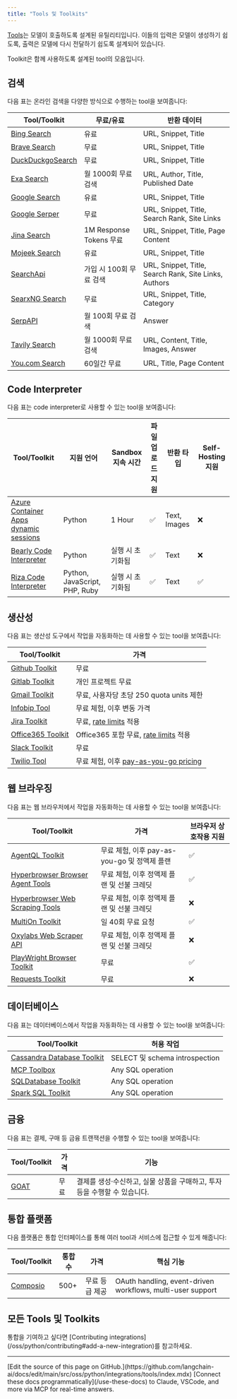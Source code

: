 ```yaml
---
title: "Tools 및 Toolkits"
---
```


[Tools](/oss/python/langchain/tools)는 모델이 호출하도록 설계된 유틸리티입니다. 이들의 입력은 모델이 생성하기 쉽도록, 출력은 모델에 다시 전달하기 쉽도록 설계되어 있습니다.

Toolkit은 함께 사용하도록 설계된 tool의 모음입니다.

## 검색

다음 표는 온라인 검색을 다양한 방식으로 수행하는 tool을 보여줍니다:

| Tool/Toolkit | 무료/유료 | 반환 데이터 |
|-------------|-----------|-------------|
| [Bing Search](/oss/python/integrations/tools/bing_search) | 유료 | URL, Snippet, Title |
| [Brave Search](/oss/python/integrations/tools/brave_search) | 무료 | URL, Snippet, Title |
| [DuckDuckgoSearch](/oss/python/integrations/tools/ddg) | 무료 | URL, Snippet, Title |
| [Exa Search](/oss/python/integrations/tools/exa_search) | 월 1000회 무료 검색 | URL, Author, Title, Published Date |
| [Google Search](/oss/python/integrations/tools/google_search) | 유료 | URL, Snippet, Title |
| [Google Serper](/oss/python/integrations/tools/google_serper) | 무료 | URL, Snippet, Title, Search Rank, Site Links |
| [Jina Search](/oss/python/integrations/tools/jina_search) | 1M Response Tokens 무료 | URL, Snippet, Title, Page Content |
| [Mojeek Search](/oss/python/integrations/tools/mojeek_search) | 유료 | URL, Snippet, Title |
| [SearchApi](/oss/python/integrations/tools/searchapi) | 가입 시 100회 무료 검색 | URL, Snippet, Title, Search Rank, Site Links, Authors |
| [SearxNG Search](/oss/python/integrations/tools/searx_search) | 무료 | URL, Snippet, Title, Category |
| [SerpAPI](/oss/python/integrations/tools/serpapi) | 월 100회 무료 검색 | Answer |
| [Tavily Search](/oss/python/integrations/tools/tavily_search) | 월 1000회 무료 검색 | URL, Content, Title, Images, Answer |
| [You.com Search](/oss/python/integrations/tools/you) | 60일간 무료 | URL, Title, Page Content |

## Code Interpreter

다음 표는 code interpreter로 사용할 수 있는 tool을 보여줍니다:

| Tool/Toolkit | 지원 언어 | Sandbox 지속 시간 | 파일 업로드 지원 | 반환 타입 | Self-Hosting 지원 |
|-------------|-------------------|-----------------|---------------------|--------------|-------------------|
| [Azure Container Apps dynamic sessions](/oss/python/integrations/tools/azure_dynamic_sessions) | Python | 1 Hour | ✅ | Text, Images | ❌ |
| [Bearly Code Interpreter](/oss/python/integrations/tools/bearly) | Python | 실행 시 초기화됨 | ✅ | Text | ❌ |
| [Riza Code Interpreter](/oss/python/integrations/tools/riza) | Python, JavaScript, PHP, Ruby | 실행 시 초기화됨 | ✅ | Text | ✅ |

## 생산성

다음 표는 생산성 도구에서 작업을 자동화하는 데 사용할 수 있는 tool을 보여줍니다:

| Tool/Toolkit | 가격 |
|-------------|---------|
| [Github Toolkit](/oss/python/integrations/tools/github) | 무료 |
| [Gitlab Toolkit](/oss/python/integrations/tools/gitlab) | 개인 프로젝트 무료 |
| [Gmail Toolkit](/oss/python/integrations/tools/gmail) | 무료, 사용자당 초당 250 quota units 제한 |
| [Infobip Tool](/oss/python/integrations/tools/infobip) | 무료 체험, 이후 변동 가격 |
| [Jira Toolkit](/oss/python/integrations/tools/jira) | 무료, [rate limits](https://developer.atlassian.com/cloud/jira/platform/rate-limiting/) 적용 |
| [Office365 Toolkit](/oss/python/integrations/tools/office365) | Office365 포함 무료, [rate limits](https://learn.microsoft.com/en-us/graph/throttling-limits) 적용 |
| [Slack Toolkit](/oss/python/integrations/tools/slack) | 무료 |
| [Twilio Tool](/oss/python/integrations/tools/twilio) | 무료 체험, 이후 [pay-as-you-go pricing](https://www.twilio.com/en-us/pricing) |

## 웹 브라우징

다음 표는 웹 브라우저에서 작업을 자동화하는 데 사용할 수 있는 tool을 보여줍니다:

| Tool/Toolkit | 가격 | 브라우저 상호작용 지원 |
|-------------|---------|---------------------------------------|
| [AgentQL Toolkit](/oss/python/integrations/tools/agentql) | 무료 체험, 이후 pay-as-you-go 및 정액제 플랜 | ✅ |
| [Hyperbrowser Browser Agent Tools](/oss/python/integrations/tools/hyperbrowser_browser_agent_tools) | 무료 체험, 이후 정액제 플랜 및 선불 크레딧 | ✅ |
| [Hyperbrowser Web Scraping Tools](/oss/python/integrations/tools/hyperbrowser_web_scraping_tools) | 무료 체험, 이후 정액제 플랜 및 선불 크레딧 | ❌ |
| [MultiOn Toolkit](/oss/python/integrations/tools/multion) | 일 40회 무료 요청 | ✅ |
| [Oxylabs Web Scraper API](/oss/python/integrations/tools/oxylabs) | 무료 체험, 이후 정액제 플랜 및 선불 크레딧 | ❌ |
| [PlayWright Browser Toolkit](/oss/python/integrations/tools/playwright) | 무료 | ✅ |
| [Requests Toolkit](/oss/python/integrations/tools/requests) | 무료 | ❌ |

## 데이터베이스

다음 표는 데이터베이스에서 작업을 자동화하는 데 사용할 수 있는 tool을 보여줍니다:

| Tool/Toolkit | 허용 작업 |
|-------------|-------------------|
| [Cassandra Database Toolkit](/oss/python/integrations/tools/cassandra_database) | SELECT 및 schema introspection |
| [MCP Toolbox](/oss/python/integrations/tools/toolbox) | Any SQL operation |
| [SQLDatabase Toolkit](/oss/python/integrations/tools/sql_database) | Any SQL operation |
| [Spark SQL Toolkit](/oss/python/integrations/tools/spark_sql) | Any SQL operation |

## 금융

다음 표는 결제, 구매 등 금융 트랜잭션을 수행할 수 있는 tool을 보여줍니다:

| Tool/Toolkit | 가격 | 기능 |
|-------------|---------|--------------|
| [GOAT](/oss/python/integrations/tools/goat) | 무료 | 결제를 생성·수신하고, 실물 상품을 구매하고, 투자 등을 수행할 수 있습니다. |

## 통합 플랫폼

다음 플랫폼은 통합 인터페이스를 통해 여러 tool과 서비스에 접근할 수 있게 해줍니다:

| Tool/Toolkit | 통합 수 | 가격 | 핵심 기능 |
|-------------|----------------------|---------|--------------|
| [Composio](/oss/python/integrations/tools/composio) | 500+ | 무료 등급 제공 | OAuth handling, event-driven workflows, multi-user support |

## 모든 Tools 및 Toolkits

<Columns cols={3}>
<Card title="ADS4GPTs" icon="link" href="/oss/python/integrations/tools/ads4gpts" arrow="true" cta="가이드 보기" />
<Card title="AgentQL" icon="link" href="/oss/python/integrations/tools/agentql" arrow="true" cta="가이드 보기" />
<Card title="AINetwork Toolkit" icon="link" href="/oss/python/integrations/tools/ainetwork" arrow="true" cta="가이드 보기" />
<Card title="Alpha Vantage" icon="link" href="/oss/python/integrations/tools/alpha_vantage" arrow="true" cta="가이드 보기" />
<Card title="Amadeus Toolkit" icon="link" href="/oss/python/integrations/tools/amadeus" arrow="true" cta="가이드 보기" />
<Card title="Anchor Browser" icon="link" href="/oss/python/integrations/tools/anchor_browser" arrow="true" cta="가이드 보기" />
<Card title="Apify Actor" icon="link" href="/oss/python/integrations/tools/apify_actors" arrow="true" cta="가이드 보기" />
<Card title="ArXiv" icon="link" href="/oss/python/integrations/tools/arxiv" arrow="true" cta="가이드 보기" />
<Card title="AskNews" icon="link" href="/oss/python/integrations/tools/asknews" arrow="true" cta="가이드 보기" />
<Card title="AWS Lambda" icon="link" href="/oss/python/integrations/tools/awslambda" arrow="true" cta="가이드 보기" />
<Card title="Azure AI Services Toolkit" icon="link" href="/oss/python/integrations/tools/azure_ai_services" arrow="true" cta="가이드 보기" />
<Card title="Azure Cognitive Services Toolkit" icon="link" href="/oss/python/integrations/tools/azure_cognitive_services" arrow="true" cta="가이드 보기" />
<Card title="Azure Container Apps Dynamic Sessions" icon="link" href="/oss/python/integrations/tools/azure_dynamic_sessions" arrow="true" cta="가이드 보기" />
<Card title="Shell (bash)" icon="link" href="/oss/python/integrations/tools/bash" arrow="true" cta="가이드 보기" />
<Card title="Bearly Code Interpreter" icon="link" href="/oss/python/integrations/tools/bearly" arrow="true" cta="가이드 보기" />
<Card title="Bing Search" icon="link" href="/oss/python/integrations/tools/bing_search" arrow="true" cta="가이드 보기" />
<Card title="Bodo DataFrames" icon="link" href="/oss/python/integrations/tools/bodo" arrow="true" cta="가이드 보기" />
<Card title="Brave Search" icon="link" href="/oss/python/integrations/tools/brave_search" arrow="true" cta="가이드 보기" />
<Card title="BrightData Web Scraper API" icon="link" href="/oss/python/integrations/tools/brightdata-webscraperapi" arrow="true" cta="가이드 보기" />
<Card title="BrightData SERP" icon="link" href="/oss/python/integrations/tools/brightdata_serp" arrow="true" cta="가이드 보기" />
<Card title="BrightData Unlocker" icon="link" href="/oss/python/integrations/tools/brightdata_unlocker" arrow="true" cta="가이드 보기" />
<Card title="Cassandra Database Toolkit" icon="link" href="/oss/python/integrations/tools/cassandra_database" arrow="true" cta="가이드 보기" />
<Card title="CDP" icon="link" href="/oss/python/integrations/tools/cdp_agentkit" arrow="true" cta="가이드 보기" />
<Card title="ChatGPT Plugins" icon="link" href="/oss/python/integrations/tools/chatgpt_plugins" arrow="true" cta="가이드 보기" />
<Card title="ClickUp Toolkit" icon="link" href="/oss/python/integrations/tools/clickup" arrow="true" cta="가이드 보기" />
<Card title="Cogniswitch Toolkit" icon="link" href="/oss/python/integrations/tools/cogniswitch" arrow="true" cta="가이드 보기" />
<Card title="Compass DeFi Toolkit" icon="link" href="/oss/python/integrations/tools/compass" arrow="true" cta="가이드 보기" />
<Card title="Composio" icon="link" href="/oss/python/integrations/tools/composio" arrow="true" cta="가이드 보기" />
<Card title="Connery Toolkit" icon="link" href="/oss/python/integrations/tools/connery" arrow="true" cta="가이드 보기" />
<Card title="Dall-E Image Generator" icon="link" href="/oss/python/integrations/tools/dalle_image_generator" arrow="true" cta="가이드 보기" />
<Card title="Dappier" icon="link" href="/oss/python/integrations/tools/dappier" arrow="true" cta="가이드 보기" />
<Card title="Databricks Unity Catalog" icon="link" href="/oss/python/integrations/tools/databricks" arrow="true" cta="가이드 보기" />
<Card title="DataForSEO" icon="link" href="/oss/python/integrations/tools/dataforseo" arrow="true" cta="가이드 보기" />
<Card title="Dataherald" icon="link" href="/oss/python/integrations/tools/dataherald" arrow="true" cta="가이드 보기" />
<Card title="DuckDuckGo Search" icon="link" href="/oss/python/integrations/tools/ddg" arrow="true" cta="가이드 보기" />
<Card title="Discord" icon="link" href="/oss/python/integrations/tools/discord" arrow="true" cta="가이드 보기" />
<Card title="E2B Data Analysis" icon="link" href="/oss/python/integrations/tools/e2b_data_analysis" arrow="true" cta="가이드 보기" />
<Card title="Eden AI" icon="link" href="/oss/python/integrations/tools/edenai_tools" arrow="true" cta="가이드 보기" />
<Card title="ElevenLabs Text2Speech" icon="link" href="/oss/python/integrations/tools/eleven_labs_tts" arrow="true" cta="가이드 보기" />
<Card title="Exa Search" icon="link" href="/oss/python/integrations/tools/exa_search" arrow="true" cta="가이드 보기" />
<Card title="File System" icon="link" href="/oss/python/integrations/tools/filesystem" arrow="true" cta="가이드 보기" />
<Card title="Financial Datasets Toolkit" icon="link" href="/oss/python/integrations/tools/financial_datasets" arrow="true" cta="가이드 보기" />
<Card title="FMP Data" icon="link" href="/oss/python/integrations/tools/fmp-data" arrow="true" cta="가이드 보기" />
<Card title="Github Toolkit" icon="link" href="/oss/python/integrations/tools/github" arrow="true" cta="가이드 보기" />
<Card title="Gitlab Toolkit" icon="link" href="/oss/python/integrations/tools/gitlab" arrow="true" cta="가이드 보기" />
<Card title="Gmail Toolkit" icon="link" href="/oss/python/integrations/tools/gmail" arrow="true" cta="가이드 보기" />
<Card title="GOAT" icon="link" href="/oss/python/integrations/tools/goat" arrow="true" cta="가이드 보기" />
<Card title="Golden Query" icon="link" href="/oss/python/integrations/tools/golden_query" arrow="true" cta="가이드 보기" />
<Card title="Google Books" icon="link" href="/oss/python/integrations/tools/google_books" arrow="true" cta="가이드 보기" />
<Card title="Google Calendar Toolkit" icon="link" href="/oss/python/integrations/tools/google_calendar" arrow="true" cta="가이드 보기" />
<Card title="Google Cloud Text-to-Speech" icon="link" href="/oss/python/integrations/tools/google_cloud_texttospeech" arrow="true" cta="가이드 보기" />
<Card title="Google Drive" icon="link" href="/oss/python/integrations/tools/google_drive" arrow="true" cta="가이드 보기" />
<Card title="Google Finance" icon="link" href="/oss/python/integrations/tools/google_finance" arrow="true" cta="가이드 보기" />
<Card title="Google Imagen" icon="link" href="/oss/python/integrations/tools/google_imagen" arrow="true" cta="가이드 보기" />
<Card title="Google Jobs" icon="link" href="/oss/python/integrations/tools/google_jobs" arrow="true" cta="가이드 보기" />
<Card title="Google Lens" icon="link" href="/oss/python/integrations/tools/google_lens" arrow="true" cta="가이드 보기" />
<Card title="Google Places" icon="link" href="/oss/python/integrations/tools/google_places" arrow="true" cta="가이드 보기" />
<Card title="Google Scholar" icon="link" href="/oss/python/integrations/tools/google_scholar" arrow="true" cta="가이드 보기" />
<Card title="Google Search" icon="link" href="/oss/python/integrations/tools/google_search" arrow="true" cta="가이드 보기" />
<Card title="Google Serper" icon="link" href="/oss/python/integrations/tools/google_serper" arrow="true" cta="가이드 보기" />
<Card title="Google Trends" icon="link" href="/oss/python/integrations/tools/google_trends" arrow="true" cta="가이드 보기" />
<Card title="Gradio" icon="link" href="/oss/python/integrations/tools/gradio_tools" arrow="true" cta="가이드 보기" />
<Card title="GraphQL" icon="link" href="/oss/python/integrations/tools/graphql" arrow="true" cta="가이드 보기" />
<Card title="HuggingFace Hub Tools" icon="link" href="/oss/python/integrations/tools/huggingface_tools" arrow="true" cta="가이드 보기" />
<Card title="Human as a Tool" icon="link" href="/oss/python/integrations/tools/human_tools" arrow="true" cta="가이드 보기" />
<Card title="Hyperbrowser Browser Agent Tools" icon="link" href="/oss/python/integrations/tools/hyperbrowser_browser_agent_tools" arrow="true" cta="가이드 보기" />
<Card title="Hyperbrowser Web Scraping Tools" icon="link" href="/oss/python/integrations/tools/hyperbrowser_web_scraping_tools" arrow="true" cta="가이드 보기" />
<Card title="IBM watsonx.ai" icon="link" href="/oss/python/integrations/tools/ibm_watsonx" arrow="true" cta="가이드 보기" />
<Card title="IFTTT WebHooks" icon="link" href="/oss/python/integrations/tools/ifttt" arrow="true" cta="가이드 보기" />
<Card title="Infobip" icon="link" href="/oss/python/integrations/tools/infobip" arrow="true" cta="가이드 보기" />
<Card title="Ionic Shopping Tool" icon="link" href="/oss/python/integrations/tools/ionic_shopping" arrow="true" cta="가이드 보기" />
<Card title="Jenkins" icon="link" href="/oss/python/integrations/tools/jenkins" arrow="true" cta="가이드 보기" />
<Card title="Jina Search" icon="link" href="/oss/python/integrations/tools/jina_search" arrow="true" cta="가이드 보기" />
<Card title="Jira Toolkit" icon="link" href="/oss/python/integrations/tools/jira" arrow="true" cta="가이드 보기" />
<Card title="JSON Toolkit" icon="link" href="/oss/python/integrations/tools/json" arrow="true" cta="가이드 보기" />
<Card title="Lemon Agent" icon="link" href="/oss/python/integrations/tools/lemonai" arrow="true" cta="가이드 보기" />
<Card title="Linkup Search Tool" icon="link" href="/oss/python/integrations/tools/linkup_search" arrow="true" cta="가이드 보기" />
<Card title="Memgraph" icon="link" href="/oss/python/integrations/tools/memgraph" arrow="true" cta="가이드 보기" />
<Card title="Memorize" icon="link" href="/oss/python/integrations/tools/memorize" arrow="true" cta="가이드 보기" />
<Card title="Mojeek Search" icon="link" href="/oss/python/integrations/tools/mojeek_search" arrow="true" cta="가이드 보기" />
<Card title="MultiOn Toolkit" icon="link" href="/oss/python/integrations/tools/multion" arrow="true" cta="가이드 보기" />
<Card title="NASA Toolkit" icon="link" href="/oss/python/integrations/tools/nasa" arrow="true" cta="가이드 보기" />
<Card title="Naver Search" icon="link" href="/oss/python/integrations/tools/naver_search" arrow="true" cta="가이드 보기" />
<Card title="Nuclia Understanding" icon="link" href="/oss/python/integrations/tools/nuclia" arrow="true" cta="가이드 보기" />
<Card title="NVIDIA Riva" icon="link" href="/oss/python/integrations/tools/nvidia_riva" arrow="true" cta="가이드 보기" />
<Card title="Office365 Toolkit" icon="link" href="/oss/python/integrations/tools/office365" arrow="true" cta="가이드 보기" />
<Card title="OpenAPI Toolkit" icon="link" href="/oss/python/integrations/tools/openapi" arrow="true" cta="가이드 보기" />
<Card title="Natural Language API Toolkits" icon="link" href="/oss/python/integrations/tools/openapi_nla" arrow="true" cta="가이드 보기" />
<Card title="OpenGradient" icon="link" href="/oss/python/integrations/tools/opengradient_toolkit" arrow="true" cta="가이드 보기" />
<Card title="OpenWeatherMap" icon="link" href="/oss/python/integrations/tools/openweathermap" arrow="true" cta="가이드 보기" />
<Card title="Oracle AI Vector Search" icon="link" href="/oss/python/integrations/tools/oracleai" arrow="true" cta="가이드 보기" />
<Card title="Oxylabs" icon="link" href="/oss/python/integrations/tools/oxylabs" arrow="true" cta="가이드 보기" />
<Card title="Pandas Dataframe" icon="link" href="/oss/python/integrations/tools/pandas" arrow="true" cta="가이드 보기" />
<Card title="Passio NutritionAI" icon="link" href="/oss/python/integrations/tools/passio_nutrition_ai" arrow="true" cta="가이드 보기" />
<Card title="Permit" icon="link" href="/oss/python/integrations/tools/permit" arrow="true" cta="가이드 보기" />
<Card title="PlayWright Browser Toolkit" icon="link" href="/oss/python/integrations/tools/playwright" arrow="true" cta="가이드 보기" />
<Card title="Polygon IO Toolkit" icon="link" href="/oss/python/integrations/tools/polygon" arrow="true" cta="가이드 보기" />
<Card title="PowerBI Toolkit" icon="link" href="/oss/python/integrations/tools/powerbi" arrow="true" cta="가이드 보기" />
<Card title="Prolog" icon="link" href="/oss/python/integrations/tools/prolog_tool" arrow="true" cta="가이드 보기" />
<Card title="PubMed" icon="link" href="/oss/python/integrations/tools/pubmed" arrow="true" cta="가이드 보기" />
<Card title="Python REPL" icon="link" href="/oss/python/integrations/tools/python" arrow="true" cta="가이드 보기" />
<Card title="Reddit Search" icon="link" href="/oss/python/integrations/tools/reddit_search" arrow="true" cta="가이드 보기" />
<Card title="Requests Toolkit" icon="link" href="/oss/python/integrations/tools/requests" arrow="true" cta="가이드 보기" />
<Card title="Riza Code Interpreter" icon="link" href="/oss/python/integrations/tools/riza" arrow="true" cta="가이드 보기" />
<Card title="Robocorp Toolkit" icon="link" href="/oss/python/integrations/tools/robocorp" arrow="true" cta="가이드 보기" />
<Card title="Salesforce" icon="link" href="/oss/python/integrations/tools/salesforce" arrow="true" cta="가이드 보기" />
<Card title="SceneXplain" icon="link" href="/oss/python/integrations/tools/sceneXplain" arrow="true" cta="가이드 보기" />
<Card title="ScrapeGraph" icon="link" href="/oss/python/integrations/tools/scrapegraph" arrow="true" cta="가이드 보기" />
<Card title="Scrapeless Crawl" icon="link" href="/oss/python/integrations/tools/scrapeless_crawl" arrow="true" cta="가이드 보기" />
<Card title="Scrapeless Scraping API" icon="link" href="/oss/python/integrations/tools/scrapeless_scraping_api" arrow="true" cta="가이드 보기" />
<Card title="Scrapeless Universal Scraping" icon="link" href="/oss/python/integrations/tools/scrapeless_universal_scraping" arrow="true" cta="가이드 보기" />
<Card title="SearchApi" icon="link" href="/oss/python/integrations/tools/searchapi" arrow="true" cta="가이드 보기" />
<Card title="SearxNG Search" icon="link" href="/oss/python/integrations/tools/searx_search" arrow="true" cta="가이드 보기" />
<Card title="Semantic Scholar API" icon="link" href="/oss/python/integrations/tools/semanticscholar" arrow="true" cta="가이드 보기" />
<Card title="SerpAPI" icon="link" href="/oss/python/integrations/tools/serpapi" arrow="true" cta="가이드 보기" />
<Card title="Slack Toolkit" icon="link" href="/oss/python/integrations/tools/slack" arrow="true" cta="가이드 보기" />
<Card title="Spark SQL Toolkit" icon="link" href="/oss/python/integrations/tools/spark_sql" arrow="true" cta="가이드 보기" />
<Card title="SQLDatabase Toolkit" icon="link" href="/oss/python/integrations/tools/sql_database" arrow="true" cta="가이드 보기" />
<Card title="StackExchange" icon="link" href="/oss/python/integrations/tools/stackexchange" arrow="true" cta="가이드 보기" />
<Card title="Steam Toolkit" icon="link" href="/oss/python/integrations/tools/steam" arrow="true" cta="가이드 보기" />
<Card title="Stripe" icon="link" href="/oss/python/integrations/tools/stripe" arrow="true" cta="가이드 보기" />
<Card title="Tableau" icon="link" href="/oss/python/integrations/tools/tableau" arrow="true" cta="가이드 보기" />
<Card title="Taiga" icon="link" href="/oss/python/integrations/tools/taiga" arrow="true" cta="가이드 보기" />
<Card title="Tavily Extract" icon="link" href="/oss/python/integrations/tools/tavily_extract" arrow="true" cta="가이드 보기" />
<Card title="Tavily Search" icon="link" href="/oss/python/integrations/tools/tavily_search" arrow="true" cta="가이드 보기" />
<Card title="Tilores" icon="link" href="/oss/python/integrations/tools/tilores" arrow="true" cta="가이드 보기" />
<Card title="MCP Toolbox" icon="link" href="/oss/python/integrations/tools/toolbox" arrow="true" cta="가이드 보기" />
<Card title="Twilio" icon="link" href="/oss/python/integrations/tools/twilio" arrow="true" cta="가이드 보기" />
<Card title="Upstage" icon="link" href="/oss/python/integrations/tools/upstage_groundedness_check" arrow="true" cta="가이드 보기" />
<Card title="Valthera" icon="link" href="/oss/python/integrations/tools/valthera" arrow="true" cta="가이드 보기" />
<Card title="ValyuContext" icon="link" href="/oss/python/integrations/tools/valyu_search" arrow="true" cta="가이드 보기" />
<Card title="Vectara" icon="link" href="/oss/python/integrations/tools/vectara" arrow="true" cta="가이드 보기" />
<Card title="Wikidata" icon="link" href="/oss/python/integrations/tools/wikidata" arrow="true" cta="가이드 보기" />
<Card title="Wikipedia" icon="link" href="/oss/python/integrations/tools/wikipedia" arrow="true" cta="가이드 보기" />
<Card title="Wolfram Alpha" icon="link" href="/oss/python/integrations/tools/wolfram_alpha" arrow="true" cta="가이드 보기" />
<Card title="WRITER Tools" icon="link" href="/oss/python/integrations/tools/writer" arrow="true" cta="가이드 보기" />
<Card title="Yahoo Finance News" icon="link" href="/oss/python/integrations/tools/yahoo_finance_news" arrow="true" cta="가이드 보기" />
<Card title="You.com Search" icon="link" href="/oss/python/integrations/tools/you" arrow="true" cta="가이드 보기" />
<Card title="YouTube" icon="link" href="/oss/python/integrations/tools/youtube" arrow="true" cta="가이드 보기" />
<Card title="Zapier Natural Language Actions" icon="link" href="/oss/python/integrations/tools/zapier" arrow="true" cta="가이드 보기" />
<Card title="ZenGuard AI" icon="link" href="/oss/python/integrations/tools/zenguard" arrow="true" cta="가이드 보기" />
</Columns>

<Info>
    통합을 기여하고 싶다면 [Contributing integrations](/oss/python/contributing#add-a-new-integration)를 참고하세요.
</Info>

---

<Callout icon="pen-to-square" iconType="regular">
    [Edit the source of this page on GitHub.](https://github.com/langchain-ai/docs/edit/main/src/oss/python/integrations/tools/index.mdx)
</Callout>
<Tip icon="terminal" iconType="regular">
    [Connect these docs programmatically](/use-these-docs) to Claude, VSCode, and more via MCP for    real-time answers.
</Tip>
